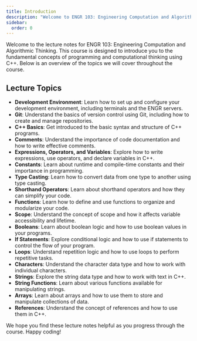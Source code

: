 ```yaml
---
title: Introduction
description: "Welcome to ENGR 103: Engineering Computation and Algorithmic Thinking. This course introduces fundamental programming concepts using C++, covering topics like development environment setup, Git, C++ basics, comments, expressions, constants, functions, scope, booleans, if statements, loops, characters, strings, arrays, and references."
sidebar:
  order: 0
---
```


Welcome to the lecture notes for ENGR 103: Engineering Computation and Algorithmic Thinking. This course is designed to introduce you to the fundamental concepts of programming and computational thinking using C++. Below is an overview of the topics we will cover throughout the course.

## Lecture Topics

- **Development Environment**: Learn how to set up and configure your development environment, including terminals and the ENGR servers.
- **Git**: Understand the basics of version control using Git, including how to create and manage repositories.
- **C++ Basics**: Get introduced to the basic syntax and structure of C++ programs.
- **Comments**: Understand the importance of code documentation and how to write effective comments.
- **Expressions, Operators, and Variables**: Explore how to write expressions, use operators, and declare variables in C++.
- **Constants**: Learn about runtime and compile-time constants and their importance in programming.
- **Type Casting**: Learn how to convert data from one type to another using type casting.
- **Shorthand Operators**: Learn about shorthand operators and how they can simplify your code.
- **Functions**: Learn how to define and use functions to organize and modularize your code.
- **Scope**: Understand the concept of scope and how it affects variable accessibility and lifetime.
- **Booleans**: Learn about boolean logic and how to use boolean values in your programs.
- **If Statements**: Explore conditional logic and how to use if statements to control the flow of your program.
- **Loops**: Understand repetition logic and how to use loops to perform repetitive tasks.
- **Characters**: Understand the character data type and how to work with individual characters.
- **Strings**: Explore the string data type and how to work with text in C++.
- **String Functions**: Learn about various functions available for manipulating strings.
- **Arrays**: Learn about arrays and how to use them to store and manipulate collections of data.
- **References**: Understand the concept of references and how to use them in C++.

We hope you find these lecture notes helpful as you progress through the course. Happy coding!